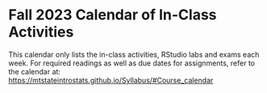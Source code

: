 # Fall 2023 Calendar of In-Class Activities {-}


This calendar only lists the in-class activities, RStudio labs and exams each week. For required readings as well as due dates for assignments, refer to the calendar at:  
[https://mtstateintrostats.github.io/Syllabus/#Course_calendar](https://mtstateintrostats.github.io/Syllabus/#Course_calendar)

\begin{longtable}{|l|l|l|l|p{.55\textwidth}|}
\hline
\textbf{Week}& \textbf{Day}& \textbf{Date}& \textbf{Activity} \\ \hline
\endhead

1& W& 8/23& Intro to Data \\*
1& F& 8/25& Data Lecture and Lab \\ \hline
2& M& 8/28& Study Design Lecture - Complete Out of Class Activity 2 \\*
2& W& 8/30& American Indian Address \\* 
2& F& 9/1& Week 2 Lab \\ \hline
3& M& 9/4& (\textit{No class}) \\*
3& W& 9/6& Categorical/Quantitative EDA Lecture - Complete Out of Class Activity 3 \\*
3& F& 9/8& Week 3 Lab \\ \hline
4& M& 9/11& Regression Lecture - Complete Out of Class Activity 4 \\*
4& W& 9/13& Movie Profits \\*
4& F& 9/15& Week 4 Lab \\ \hline
5& M& 9/18& Exam 1 Review \\*
5& W& 9/20& Group Midterm Exam 1 \\*	
5& F& 9/21& Midterm Exam 1 \\ \hline
6& M& 9/26& Hypothesis Testing Lecture \\*
6& W& 9/28& Helper Hinderer --- Simulation HT \\*	
6& F& 9/30& Week 6 Lab \\ \hline
7& M& 10/3& Theory-based Testing Lecture \\*
7& W& 10/5& Handedness of Male Boxers --- Theory\\*
7& F& 10/7& Week 7 Lab \\ \hline
8& M& 10/10& Two Proportion Simulation Lecture \\*
8& W& 10/12& Good Samaritan --- Simulation HT & CI \\*	
8& F& 10/14& Week 8 Lab \\ \hline
9& M& 10/17& Two Proportion Theory Lecture \\*
9& W& 10/19& Helmet Use and Head Injuries --- Theory HT & CI \\*	
9& F& 10/21& Week 9 Lab \\ \hline
10& M& 10/24& Exam 2 Review \\*
10& W& 10/26& Group Midterm Exam 2 \\*
10& F& 10/28& Midterm Exam 2\\ \hline
11& M& 10/31& Paired Inference Lecture \\*
11& W& 11/2& Color Interference \\*	
11& F& 11/4& Week 11 Lab \\ \hline
12& M& 11/7& Weather Patterns and Snowfall \\*
12& W& 11/9& Week 12 Lab \\*
12& F& 11/11& (\textit{No class}) \\ \hline
13& M& 11/14& Regression Inference Lecture \\*
13& W& 11/16& Golf Driving Distances \\*
13& F& 11/18& Week 13 Lab \\ \hline
Holiday& M--F& 11/21--11/25& \textbf{No Class --- Fall Break} \\ \hline
14& M& 11/28& Probability & Relative Risk Lecture \\*
14& W& 11/30& Relative Risk \\*
14& F& 12/2& Week 14 Lab \\ \hline
15& M& 12/5& Final Exam Review \\*
15& W& 12/7& Final Group Exam Part 1 \\*
15& F& 12/9& Final Group Exam Part 2 \\ \hline
Finals& 12/13& 6 - 7:50 pm & Common Final Exam \\
&  &  & See \url{www.montana.edu/registrar/Schedules.html} \\ \hline

\end{longtable}

\nocite{*}

